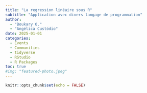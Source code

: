 ```yaml
---
title: "La regression linéaire sous R"
subtitle: "Application avec divers langage de programmation"
author: 
  - "Boukary O."
  - "Angélica Custódio"
date: 2025-01-01
categories:
  - Events
  - Communities
  - tidyverse
  - RStudio
  - R Packages
toc: true  
#img: "featured-photo.jpeg"
---
```


```r
knitr::opts_chunk$set(echo = FALSE)
```